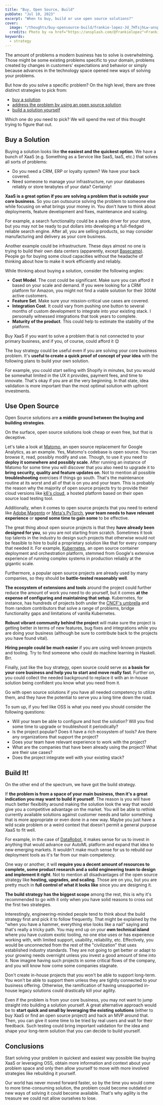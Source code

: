 ```yaml
---
title: "Buy, Open Source, Build"
pubDate: "Jul 10, 2023"
excerpt: "When to buy, build or use open source solutions?"
cover: 
  image: "/thoughts/buy-opensource-build/frankie-lopez-Jd_7HTsjhLw-unsplash.jpg"
  credits: Photo by <a href="https://unsplash.com/@frankielopez">Frankie Lopez</a> on <a href="https://unsplash.com/s/photos/feedback">Unsplash</a>
keywords:
  - strategy
---
```


The amount of problems a modern business has to solve is overwhelming. 
Those might be some existing problems specific to your domain, 
problems created by changes in customers' expectations and behavior 
or simply because advances in the technology space opened new ways of solving your problems.

But how do you solve a specific problem? On the high level, there are three distinct strategies to pick from:
- [buy a solution](#buy-a-solution)
- [address the problem by using an open source solution](#use-open-source)
- [build a solution yourself](#build-it)

Which one do you need to pick? We will spend the rest of this thought trying to figure that out.

## Buy a Solution

Buying a solution looks like **the easiest and the quickest option**. 
We have a bunch of XaaS (e.g. Something as a Service like SaaS, IaaS, etc.) that solves all sorts of problems:

- Do you need a CRM, ERP or loyalty system? We have your back covered.
- Need someone to manage your infrastructure, run your databases reliably or store terabytes of your data? Certainly!

**XaaS is a great option if you are solving a problem that is outside your core business.** 
So you can outsource solving the problem to someone else while focusing on what brings your money in. 
You don't have to think about deployments, feature development and fixes, maintenance and scaling.

For example, a search functionality could be a sales driver for your store, 
but you may not be ready to put dollars into developing a full-fledged reliable search engine. 
After all, you are selling products, so may consider manufacturing and delivery as your core business.

Another example could be infrastructure. These days almost no one is trying to build their own data centers (apparently, except [Basecamp](https://world.hey.com/dhh/why-we-re-leaving-the-cloud-654b47e0)). People go for buying some cloud capacities without the headache of thinking about how to make it work efficiently and reliably. 

While thinking about buying a solution, consider the following angles:

- **Cost Model**. The cost could be significant. Make sure you can afford it based on your scale and demand. If you were looking for a CRM platform for Amazon, you might not find a viable solution for their 300M active customers. 
- **Feature Set**. Make sure your mission-critical use cases are covered.
- **Integration Cost**. It could vary from pushing one button to several months of custom development to integrate into your existing stack. I personally witnessed integrations that took years to complete. 
- **Maturity of the product**. This could help to estimate the stability of the platform. 

<Quote>Buy XaaS if you want to solve a problem that is not connected to your primary business, and if you, of course, could afford it 😌</Quote>

The buy strategy could be useful even if you are solving your core business problem. 
It's **useful to create a quick proof of concept of your idea** with the following plans to build your own solution.

For example, you could start selling with Shopify in minutes, 
but you would be somewhat limited in the UX it provides, payment fees, and time to innovate. That's okay if you are at the very beginning. In that state, idea validation is more important than the most optimal solution with upfront investments.

## Use Open Source

Open Source solutions are **a middle ground between the buying and building strategies**. 

On the surface, open source solutions look cheap or even free, but that is deceptive.

Let's take a look at [Matomo](https://github.com/matomo-org/matomo), an open source replacement for Google Analytics, as an example. 
Yes, Matomo's codebase is open source. You can browse it, read, possibly modify and use. Though, to use it you need to **deploy it somewhere and possibly scale**.
After running an instance of Matomo for some time you will discover that you also need to upgrade it to **bring security, quality and feature updates on**. 
Not to mention all possible **troubleshooting** exercises if things go south. That's the maintenance routine at its worst and all of that is on you and your team. This is probably the reason why the majority of open source projects try to provide their cloud versions like [k6's cloud](https://k6.io/docs/cloud/), a hosted platform based on their open source load testing tool. 

Additionally, when it comes to open source projects that you need to extend like [Adobe Magento](https://github.com/magento/magento2) or [Meta's PyTorch](https://github.com/pytorch/pytorch), **your team needs to have relevant experience** or **spend some time to gain some** to be effective.

The great thing about open source projects is that they **have already been designed for you**, so you are not starting from scratch. 
Sometimes it took top talents in the industry to design such projects that otherwise would not be feasible to hire to build a proprietary solution like that for every company that needed it.
For example, [Kubernetes](https://github.com/kubernetes/kubernetes), an open source container deployment and orchestration platform, stemmed from Google's extensive experience of running complex systems in production reliably at the gigantic scale.

Furthermore, a popular open source projects are already used by many companies, so they should be **battle-tested reasonably well**.

**The ecosystem of extensions and tools** around the project could further reduce the amount of work you need to do yourself, but it comes **at the expense of configuring and maintaining that setup**. 
Kubernetes, for instance, has hundreds of projects both under the [CNCF's umbrella](https://landscape.cncf.io/) and from random contributors that solve a range of problems, bridge functionality gaps and limitations of vanilla Kubernetes.

**Robust vibrant community behind the project** will make sure the project is getting better in terms of new features, bug fixes and integrations while you are doing your business (although be sure to contribute back to the projects you have found vital).

**Hiring people could be much easier** if you are using well-known projects and tooling. Try to find someone who could do machine learning in Haskell. Brr.

Finally, just like the buy strategy, open source could serve as **a basis for your core business and help you to start and move really fast**. Further on, you could collect the needed background to replace it with an in-house solution being confident you know what you need from it.

<Quote>Go with open source solutions if you have all needed competency to utilize them, and they have the potential to serve you a long time down the road.</Quote>

To sum up, if you feel like OSS is what you need you should consider the following questions:

- Will your team be able to configure and host the solution? Will you find some time to upgrade or troubleshoot it periodically?
- Is the project popular? Does it have a rich ecosystem of tools? Are there any organizations that support the project?
- Does your team have relevant experience to work with the project?
- What are the companies that have been already using the project? What are their use cases?
- Does the project integrate well with your existing stack?

## Build It!

On the other end of the spectrum, we have got the build strategy. 

If **the problem is from a space of your main business, then it's a great indication you may want to build it yourself**.
The reason is you will have much better flexibility around making the solution look the way that would give you a competitive advantage on the market.
You will be able to rethink currently available solutions against customer needs and tailor something that is more appropriate or even done in a new way.
Maybe you just have a wild scale problem or a weird context that doesn't permit a general purpose XaaS to fit well.

For example, in the case of [DataRobot](https://datarobot.com/), it makes sense for us to invest in anything that would advance our AutoML platform and expand that idea to new emerging markets. It wouldn't make much sense for us to rebuild our deployment tools as it's far from our main competency.

One way or another, it will **require you a decent amount of resources to complete, some product research and a solid engineering team to design and implement it right**. 
Not to mention all disadvantages of the open source strategy like **hosting, upgrades, and scaling**. Those are on you, but you are pretty much in **full control of what it looks like** since you are designing it.

**The build strategy has the biggest scope** among the rest, this is why it's recommended to go with it only when you have solid reasons to cross out the first two strategies.

Interestingly, engineering-minded people tend to think about the build strategy first and pick it to follow frequently. 
That might be explained by the "when you have a hammer, everything else looks like a nail" saying and that's really a tricky path.
You may end up on your **own technical island** where you have custom exotic tooling, no one else uses or has experience working with, with limited support, usability, reliability, etc. 
Effectively, you would be unconnected from the rest of the "civilization" that uses established industry standards.
They are not going to get better or adapt to your growing needs overnight unless you invest a good amount of time into it. 
Now imagine having such projects in some critical flows of the company, and you will know how come some companies stagnate.

<Quote>
Don't create in-house projects that you won't be able to support long-term. 
You won't be able to support them unless they are tightly connected to your business offering.
Otherwise, the ramification of having unsupported in-house legacy solutions could drastically kill your agility.
</Quote>

Even if the problem is from your core business, you may not want to jump straight into building a solution yourself.
A great alternative approach would be to **start quick and small by leveraging the existing solutions** (either to buy XaaS or find an open source project) and hack an MVP around that.
Then, you can give it some time to be tried by real users and wait for their feedback. 
Such testing could bring important validation for the idea and shape your long-term solution that you can decide to build yourself.

## Conclusions

Start solving your problem in quickest and easiest way possible like buying XaaS or leveraging OSS, obtain more information and 
context about your problem space and only then allow yourself to move with more involved strategies like rebuilding it yourself. 

Our world has never moved forward faster, so by the time you would come to more time-consuming solution, 
the problem could become outdated or new ways of solving it could become available. That's why agility is the treasure we could not allow ourselves to lose.
